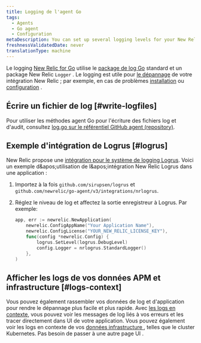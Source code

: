 ```yaml
---
title: Logging de l'agent Go
tags:
  - Agents
  - Go agent
  - Configuration
metaDescription: You can set up several logging levels for your New Relic Go agent; this is useful for troubleshooting your New Relic Golang integration.
freshnessValidatedDate: never
translationType: machine
---
```


Le logging [New Relic for Go](/docs/agents/go-agent/get-started/new-relic-go) utilise le [package de log Go](https://golang.org/pkg/log/) standard et un package New Relic `Logger` . Le logging est utile pour [le dépannage](/docs/agents/go-agent/troubleshooting/no-data-appears-go) de votre intégration New Relic ; par exemple, en cas de problèmes [installation](/docs/agents/go-agent/get-started/install-new-relic-go) ou [configuration](/docs/agents/go-agent/instrumentation/go-agent-configuration) .

## Écrire un fichier de log [#write-logfiles]

Pour utiliser les méthodes agent Go pour l'écriture des fichiers log et d'audit, consultez [log.go sur le référentiel GitHub agent (repository)](https://github.com/newrelic/go-agent/blob/20541a9393ae651949eb75b82666d4a7c2a10dec/v3/newrelic/log.go).

## Exemple d'intégration de Logrus [#logrus]

New Relic propose une [intégration pour le système de logging Logrus](https://github.com/newrelic/go-agent/blob/master/_integrations/nrlogrus/nrlogrus.go). Voici un exemple d&amp;apos;utilisation de l&amp;apos;intégration New Relic Logrus dans une application :

1. Importez à la fois `github.com/sirupsen/logrus` et `github.com/newrelic/go-agent/v3/integrations/nrlogrus`.

2. Réglez le niveau de log et affectez la sortie enregistreur à Logrus. Par exemple:

   ```go
   app, err := newrelic.NewApplication(
       newrelic.ConfigAppName("Your Application Name"),
       newrelic.ConfigLicense("YOUR_NEW_RELIC_LICENSE_KEY"),
       func(config *newrelic.Config) {
           logrus.SetLevel(logrus.DebugLevel)
           config.Logger = nrlogrus.StandardLogger()
       },
   )
   ```

## Afficher les logs de vos données APM et infrastructure [#logs-context]

Vous pouvez également rassembler vos données de log et d'application pour rendre le dépannage plus facile et plus rapide. Avec [les logs en contexte](/docs/logs/logs-context/configure-logs-context-go/), vous pouvez voir les messages de log liés à vos erreurs et les tracer directement dans UI de votre application. Vous pouvez également voir les logs en contexte de vos [données infrastructure ](/docs/logs/forward-logs/forward-your-logs-using-infrastructure-agent/), telles que le cluster Kubernetes. Pas besoin de passer à une autre page UI .